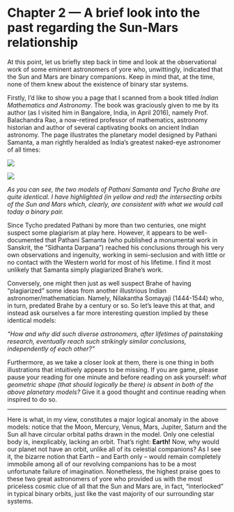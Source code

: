 Chapter 2 — A brief look into the past regarding the Sun-Mars relationship
==========================================================================

At this point, let us briefly step back in time and look at the observational work of some eminent astronomers of yore who, unwittingly, indicated that the Sun and Mars are binary companions. Keep in mind that, at the time, none of them knew about the existence of binary star systems.

Firstly, I’d like to show you a page that I scanned from a book titled _Indian Mathematics and Astronomy_. The book was graciously given to me by its author (as I visited him in Bangalore, India, in April 2016), namely Prof. Balachandra Rao, a now-retired professor of mathematics, astronomy historian and author of several captivating books on ancient Indian astronomy. The page illustrates the planetary model designed by Pathani Samanta, a man rightly heralded as India’s greatest naked-eye astronomer of all times:

![](https://www.tychos.info/book_imagery/008_PathaniSamanta_MODEL_01.jpg)

![](https://www.tychos.info/book_imagery/009_Tycho_VS_IndianMODELS_01.jpg)

_As you can see, the two models of Pathani Samanta and Tycho Brahe are quite identical. I have highlighted (in yellow and red) the intersecting orbits of the Sun and Mars which, clearly, are consistent with what we would call today a binary pair._

Since Tycho predated Pathani by more than two centuries, one might suspect some plagiarism at play here. However, it appears to be well-documented that Pathani Samanta (who published a monumental work in Sanskrit, the “Sidhanta Darpana”) reached his conclusions through his very own observations and ingenuity, working in semi-seclusion and with little or no contact with the Western world for most of his lifetime. I find it most unlikely that Samanta simply plagiarized Brahe’s work.

Conversely, one might then just as well suspect Brahe of having “plagiarized” some ideas from another illustrious Indian astronomer/mathematician. Namely, Nilakantha Somayaji (1444-1544) who, in turn, predated Brahe by a century or so. So let’s leave this at that, and instead ask ourselves a far more interesting question implied by these identical models:

_“How and why did such diverse astronomers, after lifetimes of painstaking research, eventually reach such strikingly similar conclusions, independently of each other?”_

Furthermore, as we take a closer look at them, there is one thing in both illustrations that intuitively appears to be missing. If you are game, please pause your reading for one minute and before reading on ask yourself: _what geometric shape (that should logically be there) is absent in both of the above planetary models?_ Give it a good thought and continue reading when inspired to do so.

* * *

Here is what, in my view, constitutes a major logical anomaly in the above models: notice that the Moon, Mercury, Venus, Mars, Jupiter, Saturn and the Sun all have circular orbital paths drawn in the model. Only one celestial body is, inexplicably, lacking an orbit. That’s right: **Earth!** Now, why would our planet not have an orbit, unlike all of its celestial companions? As I see it, the bizarre notion that Earth – and Earth only – would remain completely immobile among all of our revolving companions has to be a most unfortunate failure of imagination. Nonetheless, the highest praise goes to these two great astronomers of yore who provided us with the most priceless cosmic clue of all that the Sun and Mars are, in fact, “interlocked” in typical binary orbits, just like the vast majority of our surrounding star systems.